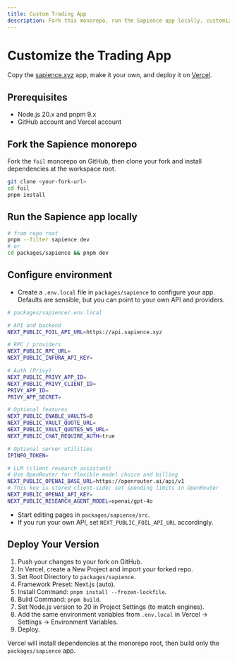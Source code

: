 ```yaml
---
title: Custom Trading App
description: Fork this monorepo, run the Sapience app locally, customize, and deploy on Vercel.
---
```



<BuilderGuideAlert />

# Customize the Trading App

Copy the [sapience.xyz](https://sapience.xyz) app, make it your own, and deploy it on [Vercel](https://www.vercel.com).

## Prerequisites

- Node.js 20.x and pnpm 9.x
- GitHub account and Vercel account

## Fork the Sapience monorepo

Fork the `foil` monorepo on GitHub, then clone your fork and install dependencies at the workspace root.

```bash
git clone <your-fork-url>
cd foil
pnpm install
```

## Run the Sapience app locally

```bash
# from repo root
pnpm --filter sapience dev
# or
cd packages/sapience && pnpm dev
```

## Configure environment

- Create a `.env.local` file in `packages/sapience` to configure your app. Defaults are sensible, but you can point to your own API and providers.

```bash
# packages/sapience/.env.local

# API and backend
NEXT_PUBLIC_FOIL_API_URL=https://api.sapience.xyz

# RPC / providers
NEXT_PUBLIC_RPC_URL=
NEXT_PUBLIC_INFURA_API_KEY=

# Auth (Privy)
NEXT_PUBLIC_PRIVY_APP_ID=
NEXT_PUBLIC_PRIVY_CLIENT_ID=
PRIVY_APP_ID=
PRIVY_APP_SECRET=

# Optional features
NEXT_PUBLIC_ENABLE_VAULTS=0
NEXT_PUBLIC_VAULT_QUOTE_URL=
NEXT_PUBLIC_VAULT_QUOTES_WS_URL=
NEXT_PUBLIC_CHAT_REQUIRE_AUTH=true

# Optional server utilities
IPINFO_TOKEN=

# LLM (client research assistant)
# Use OpenRouter for flexible model choice and billing
NEXT_PUBLIC_OPENAI_BASE_URL=https://openrouter.ai/api/v1
# This key is stored client-side; set spending limits in OpenRouter
NEXT_PUBLIC_OPENAI_API_KEY=
NEXT_PUBLIC_RESEARCH_AGENT_MODEL=openai/gpt-4o
```

- Start editing pages in `packages/sapience/src`.
- If you run your own API, set `NEXT_PUBLIC_FOIL_API_URL` accordingly.

## Deploy Your Version

1. Push your changes to your fork on GitHub.
2. In Vercel, create a New Project and import your forked repo.
3. Set Root Directory to `packages/sapience`.
4. Framework Preset: Next.js (auto).
5. Install Command: `pnpm install --frozen-lockfile`.
6. Build Command: `pnpm build`.
7. Set Node.js version to 20 in Project Settings (to match engines).
8. Add the same environment variables from `.env.local` in Vercel → Settings → Environment Variables.
9. Deploy.

Vercel will install dependencies at the monorepo root, then build only the `packages/sapience` app.
